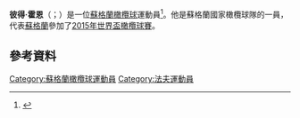 '''彼得·霍恩'''（{{lang-en|Peter Horne}}；{{bd|1989年10月5日}}）是一位[[蘇格蘭|蘇格蘭]][[橄欖球|橄欖球]]運動員<ref>{{Cite web |url=http://www.glasgowwarriors.com/articles/player/005608.php |title=存档副本 |access-date=2015-11-22 |archive-date=2021-12-20 |archive-url=https://web.archive.org/web/20211220221818/http://www.glasgowwarriors.com/articles/player/005608.php }}</ref>。他是蘇格蘭國家橄欖球隊的一員，代表[[蘇格蘭|蘇格蘭]]參加了[[2015年世界盃橄欖球賽|2015年世界盃橄欖球賽]]。
==參考資料==
{{Reflist}}

{{DEFAULTSORT:Horne, peter}}
[[Category:蘇格蘭橄欖球運動員|Category:蘇格蘭橄欖球運動員]]
[[Category:法夫運動員|Category:法夫運動員]]
{{UK-sport-bio-stub}}